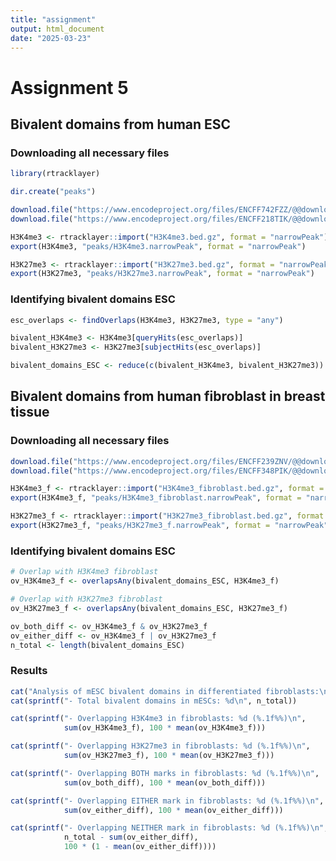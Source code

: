 ---
title: "assignment"
output: html_document
date: "2025-03-23"
---

# Assignment 5

## Bivalent domains from human ESC

### Downloading all necessary files
```{r}
library(rtracklayer)

dir.create("peaks")

download.file("https://www.encodeproject.org/files/ENCFF742FZZ/@@download/ENCFF742FZZ.bed.gz", "H3K4me3.bed.gz")
download.file("https://www.encodeproject.org/files/ENCFF218TIK/@@download/ENCFF218TIK.bed.gz", "H3K27me3.bed.gz")

H3K4me3 <- rtracklayer::import("H3K4me3.bed.gz", format = "narrowPeak")
export(H3K4me3, "peaks/H3K4me3.narrowPeak", format = "narrowPeak")

H3K27me3 <- rtracklayer::import("H3K27me3.bed.gz", format = "narrowPeak")
export(H3K27me3, "peaks/H3K27me3.narrowPeak", format = "narrowPeak")
```

### Identifying bivalent domains ESC
```{r}
esc_overlaps <- findOverlaps(H3K4me3, H3K27me3, type = "any")

bivalent_H3K4me3 <- H3K4me3[queryHits(esc_overlaps)]
bivalent_H3K27me3 <- H3K27me3[subjectHits(esc_overlaps)]

bivalent_domains_ESC <- reduce(c(bivalent_H3K4me3, bivalent_H3K27me3))
```


## Bivalent domains from human fibroblast in breast tissue

### Downloading all necessary files
```{r}
download.file("https://www.encodeproject.org/files/ENCFF239ZNV/@@download/ENCFF239ZNV.bed.gz", "H3K4me3_fibroblast.bed.gz")
download.file("https://www.encodeproject.org/files/ENCFF348PIK/@@download/ENCFF348PIK.bed.gz", "H3K27me3_fibroblast.bed.gz")

H3K4me3_f <- rtracklayer::import("H3K4me3_fibroblast.bed.gz", format = "narrowPeak")
export(H3K4me3_f, "peaks/H3K4me3_fibroblast.narrowPeak", format = "narrowPeak")

H3K27me3_f <- rtracklayer::import("H3K27me3_fibroblast.bed.gz", format = "narrowPeak")
export(H3K27me3_f, "peaks/H3K27me3_f.narrowPeak", format = "narrowPeak")
```

### Identifying bivalent domains ESC
```{r}
# Overlap with H3K4me3 fibroblast
ov_H3K4me3_f <- overlapsAny(bivalent_domains_ESC, H3K4me3_f)

# Overlap with H3K27me3 fibroblast
ov_H3K27me3_f <- overlapsAny(bivalent_domains_ESC, H3K27me3_f)

ov_both_diff <- ov_H3K4me3_f & ov_H3K27me3_f
ov_either_diff <- ov_H3K4me3_f | ov_H3K27me3_f
n_total <- length(bivalent_domains_ESC)
```

### Results
```{r}
cat("Analysis of mESC bivalent domains in differentiated fibroblasts:\n")
cat(sprintf("- Total bivalent domains in mESCs: %d\n", n_total))

cat(sprintf("- Overlapping H3K4me3 in fibroblasts: %d (%.1f%%)\n",
            sum(ov_H3K4me3_f), 100 * mean(ov_H3K4me3_f)))

cat(sprintf("- Overlapping H3K27me3 in fibroblasts: %d (%.1f%%)\n",
            sum(ov_H3K27me3_f), 100 * mean(ov_H3K27me3_f)))

cat(sprintf("- Overlapping BOTH marks in fibroblasts: %d (%.1f%%)\n",
            sum(ov_both_diff), 100 * mean(ov_both_diff)))

cat(sprintf("- Overlapping EITHER mark in fibroblasts: %d (%.1f%%)\n",
            sum(ov_either_diff), 100 * mean(ov_either_diff)))

cat(sprintf("- Overlapping NEITHER mark in fibroblasts: %d (%.1f%%)\n",
            n_total - sum(ov_either_diff),
            100 * (1 - mean(ov_either_diff))))
```